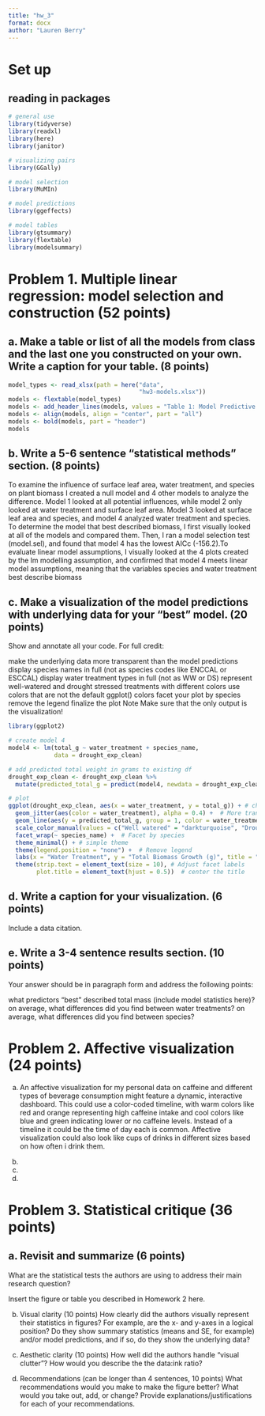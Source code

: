 ```yaml
---
title: "hw_3"
format: docx
author: "Lauren Berry"
---
```


# Set up

## reading in packages

```r
# general use
library(tidyverse)
library(readxl)
library(here)
library(janitor)

# visualizing pairs
library(GGally)

# model selection
library(MuMIn)

# model predictions
library(ggeffects)

# model tables
library(gtsummary)
library(flextable)
library(modelsummary)

```

# Problem 1. Multiple linear regression: model selection and construction (52 points)

## a. Make a table or list of all the models from class and the last one you constructed on your own. Write a caption for your table. (8 points)

```r
model_types <- read_xlsx(path = here("data", 
                                     "hw3-models.xlsx"))
models <- flextable(model_types)
models <- add_header_lines(models, values = "Table 1: Model Predictive Variables")
models <- align(models, align = "center", part = "all")
models <- bold(models, part = "header")
models
```

## b. Write a 5-6 sentence “statistical methods” section. (8 points)


To examine the influence of surface leaf area, water treatment, and species on plant biomass I created a null model and 4 other models to analyze the difference. Model 1 looked at all potential influences, while model 2 only looked at water treatment and surface leaf area. Model 3 looked at surface leaf area and species, and model 4 analyzed water treatment and species. To determine the model that best described biomass, I first visually looked at all of the models and compared them. Then, I ran a model selection test (model.sel), and found that model 4 has the lowest AICc (-156.2).To evaluate linear model assumptions, I visually looked at the 4 plots created by the lm modelling assumption, and confirmed that model 4 meets linear model assumptions, meaning that the variables species and water treatment best describe biomass

## c. Make a visualization of the model predictions with underlying data for your “best” model. (20 points)
Show and annotate all your code. For full credit:

make the underlying data more transparent than the model predictions
display species names in full (not as species codes like ENCCAL or ESCCAL)
display water treatment types in full (not as WW or DS)
represent well-watered and drought stressed treatments with different colors
use colors that are not the default ggplot() colors
facet your plot by species
remove the legend
finalize the plot
Note
Make sure that the only output is the visualization!

```r
library(ggplot2)

# create model 4
model4 <- lm(total_g ~ water_treatment + species_name,
             data = drought_exp_clean) 

# add predicted total weight in grams to existing df
drought_exp_clean <- drought_exp_clean %>%
  mutate(predicted_total_g = predict(model4, newdata = drought_exp_clean))

# plot
ggplot(drought_exp_clean, aes(x = water_treatment, y = total_g)) + # choose data
  geom_jitter(aes(color = water_treatment), alpha = 0.4) +  # More transparent underlying data
  geom_line(aes(y = predicted_total_g, group = 1, color = water_treatment), size = 1) +  # Model predictions
  scale_color_manual(values = c("Well watered" = "darkturquoise", "Drought stressed" = "coral1")) +  # Custom colors
  facet_wrap(~ species_name) +  # Facet by species
  theme_minimal() + # simple theme
  theme(legend.position = "none") +  # Remove legend
  labs(x = "Water Treatment", y = "Total Biomass Growth (g)", title = "Model Predictions by Species and Water Treatment") +
  theme(strip.text = element_text(size = 10), # Adjust facet labels
        plot.title = element_text(hjust = 0.5))  # center the title

```

## d. Write a caption for your visualization. (6 points)
Include a data citation.

## e. Write a 3-4 sentence results section. (10 points)
Your answer should be in paragraph form and address the following points:

what predictors “best” described total mass (include model statistics here)?
on average, what differences did you find between water treatments?
on average, what differences did you find between species?



# Problem 2. Affective visualization (24 points)
a. An affective visualization for my personal data on caffeine and different types of beverage consumption might feature a dynamic, interactive dashboard. This  could use a color-coded timeline, with warm colors like red and orange representing high caffeine intake and cool colors like blue and green indicating lower or no caffeine levels. Instead of a timeline it could be the time of day each is common. Affective visualization could also look like cups of drinks in different sizes based on how often i drink them. 

b.

c. 

d.

# Problem 3. Statistical critique (36 points)

## a. Revisit and summarize (6 points)
What are the statistical tests the authors are using to address their main research question?

Insert the figure or table you described in Homework 2 here.



b. Visual clarity (10 points)
How clearly did the authors visually represent their statistics in figures? For example, are the x- and y-axes in a logical position? Do they show summary statistics (means and SE, for example) and/or model predictions, and if so, do they show the underlying data?

c. Aesthetic clarity (10 points)
How well did the authors handle “visual clutter”? How would you describe the the data:ink ratio?

d. Recommendations (can be longer than 4 sentences, 10 points)
What recommendations would you make to make the figure better? What would you take out, add, or change? Provide explanations/justifications for each of your recommendations.








